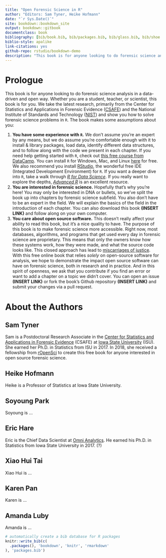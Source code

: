 ```yaml
--- 
title: "Open Forensic Science in R"
author: "Editors: Sam Tyner, Heike Hofmann"
date: "`r Sys.Date()`"
site: bookdown::bookdown_site
output: bookdown::gitbook
documentclass: book
bibliography: [bib/book.bib, bib/packages.bib, bib/glass.bib, bib/shoe.bib, bib/fingerprint.bib, bib/dna1.bib, bib/humans.bib, bib/bullets.bib, bib/casings.bib, bib/marketplaces.bib]
biblio-style: apalike
link-citations: yes
github-repo: rstudio/bookdown-demo
description: "This book is for anyone looking to do forensic science analysis in a data-driven and open way."
---
```


# Prologue {.unnumbered}

This book is for anyone looking to do forensic science analysis in a data-driven and open way. Whether you are a student, teacher, or scientist, this book is for you. We take the latest research, primarily from the Center for Statistics and Applications in Forensic Evidence ([CSAFE](https://forensicstats.org/)) and the National Institute of Standards and Technology ([NIST](https://www.nist.gov/)) and show you how to solve forensic science problems in `R`. The book makes some assumptions about you: 

1. **You have some experience with `R`.** We don't assume you're an expert by any means, but we do assume you're comfortable enough with it to install & library packages, load data, identify different data structures, and to follow along with the code we present in each chapter. If you need help getting started with `R`, check out [this free course from DataCamp](https://www.datacamp.com/courses/free-introduction-to-r). You can install `R` for Windows, Mac, and Linux [here](https://cloud.r-project.org/) for free. We also recommend you install [RStudio](https://www.rstudio.com/products/rstudio/download/), the wonderful free IDE (Integrated Development Environment) for `R`. If you want a deeper dive into `R`, take a walk through [*R for Data Science*](http://r4ds.had.co.nz/). If you really want to explore the depths, [*Advanced R*](https://adv-r.hadley.nz/) is an excellent resource. 
2. **You are interested in forensic science.** Hopefully that's why you're here! You may only be interested in DNA or bullets, so we've split the book up into chapters by forensic science subfield. You also don't have to be an expert in the field. We will explain the basics of the field in the introduction of each chapter. You can also download this book **(INSERT LINK)** and follow along on your own computer.
3. **You care about open source software.** This doesn't really affect your ability to read this book, but it's a nice quality to have. The purpose of this book is to make forensic science more accessible. Right now, most databases, algorithms, and programs that get used every day in forensic science are proprietary. This means that only the owners know how these systems work, how they were made, and what the source code looks like. This closed approach has lead to [miscarriages of justice](https://www.propublica.org/article/thousands-of-criminal-cases-in-new-york-relied-on-disputed-dna-testing-techniques). With this free online book that relies *solely* on open-source software for analysis, we hope to demonstrate the impact open source software can have on forensic science, both in research and in practice. And in this spirit of openness, we ask that you contribute if you find an error or want to add a chapter on a topic we didn't cover. You can open an issue **(INSERT LINK)** or fork the book's Github repository **(INSERT LINK)** and submit your changes via a pull request. 


# About the Authors {.unnumbered}


## Sam Tyner {-}

Sam is a Postdoctoral Research Associate in the [Center for Statistics and Applications in Forensic Evidence](https://forensicstats.org/) (CSAFE) at [Iowa State University](https://www.iastate.edu/) (ISU). She earned her Ph.D. in Statistics from ISU in 2017. In 2018, she received a fellowship from [rOpenSci](https://ropensci.org/blog/2018/02/14/announcing-2018-ropensci-fellows/) to create this free book for anyone interested in open source forensic science.

## Heike Hofmann  {-}

Heike is a Professor of Statistics at Iowa State University. 

## Soyoung Park {-}

Soyoung is ...

## Eric Hare {-}

Eric is the Chief Data Scientist at [Omni Analytics](https://omnianalytics.io/). He earned his Ph.D. in Statistics from Iowa State University in 2017. (?) 

## Xiao Hui Tai {-}

Xiao Hui is ...

## Karen Pan {-}

Karen is ...

## Amanda Luby {-}

Amanda is ... 


```r
# automatically create a bib database for R packages
knitr::write_bib(c(
  .packages(), 'bookdown', 'knitr', 'rmarkdown'
), 'packages.bib')
```
